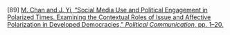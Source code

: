 \[89\]	[M. Chan and J. Yi, “Social Media Use and Political Engagement in Polarized Times. Examining the Contextual Roles of Issue and Affective Polarization in Developed Democracies,” *Political Communication*, pp. 1–20.](http://paperpile.com/b/Lj1YHA/YujCW)